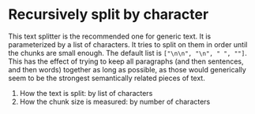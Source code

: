 # Recursively split by character

This text splitter is the recommended one for generic text. It is parameterized by a list of characters. It tries to split on them in order until the chunks are small enough. The default list is `["\n\n", "\n", " ", ""]`. This has the effect of trying to keep all paragraphs (and then sentences, and then words) together as long as possible, as those would generically seem to be the strongest semantically related pieces of text.


1. How the text is split: by list of characters
2. How the chunk size is measured: by number of characters


<Example/>

